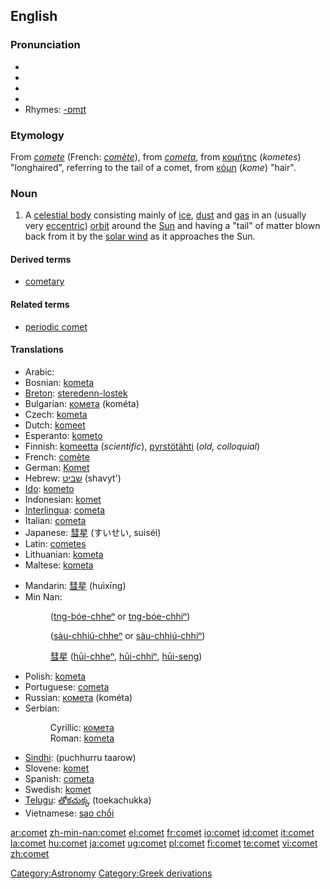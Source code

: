{{wikipedia}}
==English==

===Pronunciation===
* {{AHD|kŏm'ət}}
* {{IPA|/ˈkɒmət/}}
* {{SAMPA|/"kQm@t/}}
* {{audio|en-us-comet.ogg|Audio (US)}}
* Rhymes: [[Rhymes:English:-ɒmɪt|-ɒmɪt]]

===Etymology===
From {{OF.}} ''[[comete]]'' (French: ''[[comète]]''), from {{L.}} ''[[cometa]]'', from {{AG.}} [[κομήτης]] (''kometes'') "longhaired", referring to the tail of a comet, from [[κόμη]] (''kome'') "hair".

===Noun===
{{en-noun}}

# {{astronomy}} A [[celestial body]] consisting mainly of [[ice]], [[dust]] and [[gas]] in an (usually very [[eccentric]]) [[orbit]] around the [[Sun]] and having a "tail" of matter blown back from it by the [[solar wind]] as it approaches the Sun.

====Derived terms====
* [[cometary]]

====Related terms====
* [[periodic comet]]

====Translations====
{{top}}
* Arabic: {{ARchar|[[مذنب]]}} {{unicode|(muðánnab)}} {{m}}
* Bosnian: [[kometa#Bosnian|kometa]] {{f}}
* [[Breton]]: [[steredenn-lostek]] {{f}}
* Bulgarian: [[комета]] (kométa) {{f}}
* Czech: [[kometa]] {{f}}
* Dutch: [[komeet]] {{m}}
* Esperanto: [[kometo]]
* Finnish: [[komeetta]] (''scientific''), [[pyrstötähti]] (''old, colloquial'')
* French: [[comète]] {{f}}
* German: [[Komet]] {{m}}
* Hebrew: [[שביט]] (shavyt') {{m}}
* [[Ido]]: [[kometo]]
* Indonesian: [[komet]]
* [[Interlingua]]: [[cometa]]
* Italian: [[cometa]] {{f}}
* Japanese: [[彗星]] (すいせい, suiséi)
* Latin: [[cometes]] {{m}}
* Lithuanian: [[kometa]] {{f}}
* Maltese: [[kometa]] {{f}}
{{mid}}
* Mandarin: [[彗星]] (huìxīng)
* Min Nan:
*: {{zh-ts|[[長尾星]]|[[长尾星]]}} ([[tn̂g-bóe-chheⁿ|tn{{unicode|̂}}g-bóe-chheⁿ]] or [[tn̂g-bóe-chhiⁿ|tn{{unicode|̂}}g-bóe-chhiⁿ]])
*: {{zh-ts|[[掃帚星]]|[[扫帚星]]}} ([[sàu-chhiú-chheⁿ]] or [[sàu-chhiú-chhiⁿ]])
*: [[彗星]] ([[hūi-chheⁿ]], [[hūi-chhiⁿ]], [[hūi-seng]])
* Polish: [[kometa]] {{f}}
* Portuguese: [[cometa]] {{m}}
* Russian: [[комета]] (kométa) {{f}}
* Serbian:
*: Cyrillic: [[комета#Serbian|комета]] {{f}}
*: Roman: [[kometa#Serbian|kometa]] {{f}}
* [[Sindhi]]: {{SDchar|[[پُڇُڙُ تارو]]}} (puchhurru taarow) {{m}}
* Slovene: [[komet]] {{m}}
* Spanish: [[cometa]] {{m}}
* Swedish: [[komet]] {{c}}
* [[Telugu]]: [[తోకచుక్క]] (toekachukka)
* Vietnamese: [[sao chổi]]
{{bottom}}

[[Category:Astronomy]]
[[Category:Greek derivations]]

[[ar:comet]]
[[zh-min-nan:comet]]
[[el:comet]]
[[fr:comet]]
[[io:comet]]
[[id:comet]]
[[it:comet]]
[[la:comet]]
[[hu:comet]]
[[ja:comet]]
[[ug:comet]]
[[pl:comet]]
[[fi:comet]]
[[te:comet]]
[[vi:comet]]
[[zh:comet]]